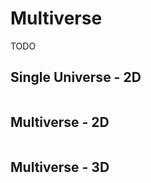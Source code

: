 

<Meta title="Visualize/Multiverse" />

# Multiverse

TODO

## Single Universe - 2D
```js

```
<center><Story of={MultiverseStories.SingleUniverse} name="SingleUniverse" /></center>

## Multiverse - 2D
```js

```
<center><Story of={MultiverseStories.Multiverse} name="Multiverse" /></center>

## Multiverse - 3D
```js

```
<center><Story of={MultiverseStories.Multiverse3D} name="Multiverse3D" /></center>